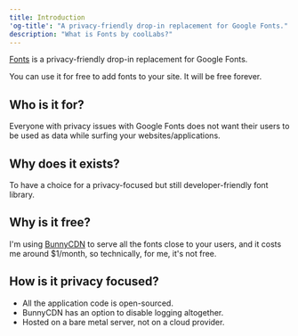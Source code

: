 ```yaml
---
title: Introduction
'og-title': "A privacy-friendly drop-in replacement for Google Fonts."
description: "What is Fonts by coolLabs?"
---
```


[Fonts](https://fonts.coollabs.io) is a privacy-friendly drop-in replacement for Google Fonts.

You can use it for free to add fonts to your site. It will be free forever.

## Who is it for?
Everyone with privacy issues with Google Fonts does not want their users to be used as data while surfing your websites/applications.

## Why does it exists?
To have a choice for a privacy-focused but still developer-friendly font library.

## Why is it free?
I'm using [BunnyCDN](https://bunny.net/) to serve all the fonts close to your users, and it costs me around $1/month, so technically, for me, it's not free.

## How is it privacy focused?
- All the application code is open-sourced.
- BunnyCDN has an option to disable logging altogether.
- Hosted on a bare metal server, not on a cloud provider.   